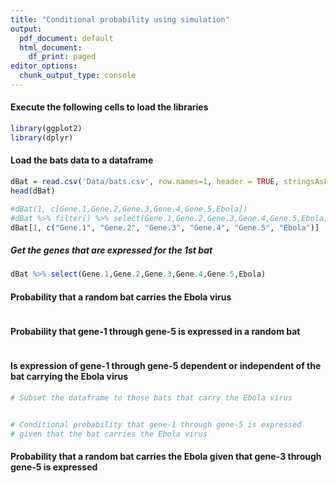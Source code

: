 ---
title: "Conditional probability using simulation"
output:
  pdf_document: default
  html_document:
    df_print: paged
editor_options:
  chunk_output_type: console
---

#### Execute the following cells to load the libraries
```{r}
library(ggplot2)
library(dplyr)
```


#### Load the bats data to a dataframe
```{r}
dBat = read.csv('Data/bats.csv', row.names=1, header = TRUE, stringsAsFactors = TRUE)
head(dBat)
```

```{r}
#dBat(1, c[Gene.1,Gene.2,Gene.3,Gene.4,Gene.5,Ebola])
#dBat %>% filter() %>% select(Gene.1,Gene.2,Gene.3,Gene.4,Gene.5,Ebola)
dBat[1, c("Gene.1", "Gene.2", "Gene.3", "Gene.4", "Gene.5", "Ebola")]
```


##### Get the genes that are expressed for the 1st bat
```{r}
dBat %>% select(Gene.1,Gene.2,Gene.3,Gene.4,Gene.5,Ebola)

```

#### Probability that a random bat carries the Ebola virus
```{r}

```

#### Probability that gene-1 through gene-5 is expressed in a random bat
```{r}

```

#### Is expression of gene-1 through gene-5 dependent or independent of the bat carrying the Ebola virus
```{r}
# Subset the dataframe to those bats that carry the Ebola virus


# Conditional probability that gene-1 through gene-5 is expressed
# given that the bat carries the Ebola virus

```

#### Probability that a random bat carries the Ebola given that gene-3 through gene-5 is expressed
```{r}


```

